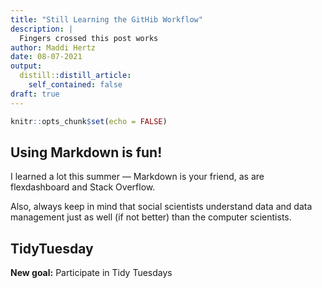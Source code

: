 ```yaml
---
title: "Still Learning the GitHib Workflow"
description: |
  Fingers crossed this post works
author: Maddi Hertz
date: 08-07-2021
output:
  distill::distill_article:
    self_contained: false
draft: true
---
```



```r
knitr::opts_chunk$set(echo = FALSE)
```

## Using Markdown is fun!

I learned a lot this summer --- Markdown is your friend, as are flexdashboard and Stack Overflow. 

Also, always keep in mind that social scientists understand data and data management just as well (if not better) than the computer scientists. 

## TidyTuesday

__New goal:__ Participate in Tidy Tuesdays



